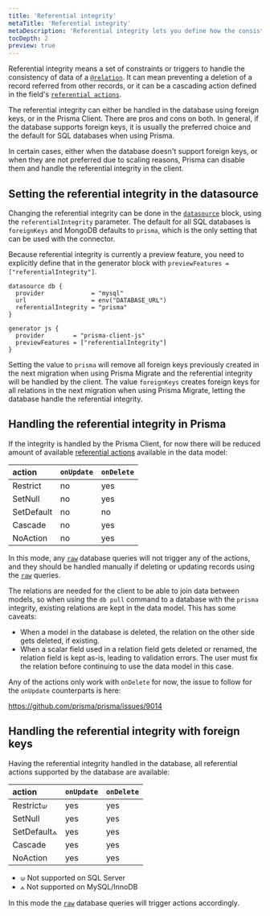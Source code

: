 ```yaml
---
title: 'Referential integrity'
metaTitle: 'Referential integrity'
metaDescription: 'Referential integrity lets you define how the consistency of relations is handled.'
tocDepth: 2
preview: true
---
```


<TopBlock>

Referential integrity means a set of constraints or triggers to handle the consistency of data of a [`@relation`](/reference/api-reference/prisma-schema-reference#relation). It can mean preventing a deletion of a record referred from other records, or it can be a cascading action defined in the field's [`referential actions`](/concepts/components/prisma-schema/relations/referential-actions). 

The referential integrity can either be handled in the database using foreign keys, or in the Prisma Client. There are pros and cons on both. In general, if the database supports foreign keys, it is usually the preferred choice and the default for SQL databases when using Prisma.

In certain cases, either when the database doesn't support foreign keys, or when they are not preferred due to scaling reasons, Prisma can disable them and handle the referential integrity in the client.

</TopBlock>

## Setting the referential integrity in the datasource

Changing the referential integrity can be done in the [`datasource`](/reference/api-reference/prisma-schema-reference#datasource) block, using the `referentialIntegrity` parameter. The default for all SQL databases is `foreignKeys` and MongoDB defaults to `prisma`, which is the only setting that can be used with the connector.

Because referential integrity is currently a preview feature, you need to explicitly define that in the generator block with `previewFeatures = ["referentialIntegrity"]`.

```prisma
datasource db {
  provider             = "mysql"
  url                  = env("DATABASE_URL")
  referentialIntegrity = "prisma"
}

generator js {
  provider        = "prisma-client-js"
  previewFeatures = ["referentialIntegrity"]
}
```

Setting the value to `prisma` will remove all foreign keys previously created in the next migration when using Prisma Migrate and the referential integrity will be handled by the client. The value `foreignKeys` creates foreign keys for all relations in the next migration when using Prisma Migrate, letting the database handle the referential integrity.

## Handling the referential integrity in Prisma

If the integrity is handled by the Prisma Client, for now there will be reduced amount of available [referential actions](/concepts/components/prisma-schema/relations/referential-actions) available in the data model:

| action     | `onUpdate` | `onDelete` |
|:-----------|:-----------|:-----------|
| Restrict   | no         | yes        |
| SetNull    | no         | yes        |
| SetDefault | no         | no         |
| Cascade    | no         | yes        |
| NoAction   | no         | yes        |

In this mode, any [`raw`](https://www.prisma.io/docs/concepts/components/prisma-client/raw-database-access) database queries will not trigger any of the actions, and they should be handled manually if deleting or updating records using the [`raw`](https://www.prisma.io/docs/concepts/components/prisma-client/raw-database-access) queries.

The relations are needed for the client to be able to join data between models, so when using the `db pull` command to a database with the `prisma` integrity, existing relations are kept in the data model. This has some caveats:

- When a model in the database is deleted, the relation on the other side gets deleted, if existing.
- When a scalar field used in a relation field gets deleted or renamed, the relation field is kept as-is, leading to validation errors. The user must fix the relation before continuing to use the data model in this case.

Any of the actions only work with `onDelete` for now, the issue to follow for the `onUpdate` counterparts is here:

https://github.com/prisma/prisma/issues/9014

## Handling the referential integrity with foreign keys

Having the referential integrity handled in the database, all referential actions supported by the database are available:

| action      | `onUpdate` | `onDelete` |
|:------------|:-----------|:-----------|
| Restrict⟒   | yes        | yes        |
| SetNull     | yes        | yes        |
| SetDefault⟑ | yes        | yes        |
| Cascade     | yes        | yes        |
| NoAction    | yes        | yes        |

- ⟒ Not supported on SQL Server
- ⟑ Not supported on MySQL/InnoDB

In this mode the [`raw`](https://www.prisma.io/docs/concepts/components/prisma-client/raw-database-access) database queries will trigger actions accordingly.
